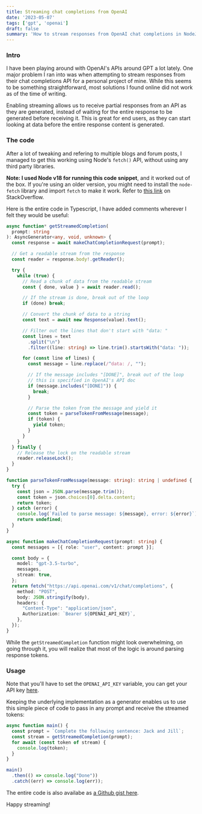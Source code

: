 ```yaml
---
title: Streaming chat completions from OpenAI
date: '2023-05-07'
tags: ['gpt', 'openai']
draft: false
summary: 'How to stream responses from OpenAI chat completions in NodeJS/Typescript, without any dependencies'
---
```


### Intro

I have been playing around with OpenAI's APIs around GPT a lot lately. One major problem I ran into was when attempting to stream responses from their chat completions API for a personal project of mine. While this seems to be something straightforward, most solutions I found online did not work as of the time of writing.

Enabling streaming allows us to receive partial responses from an API as they are generated, instead of waiting for the entire response to be generated before receiving it. This is great for end users, as they can start looking at data before the entire response content is generated.

### The code

After a lot of tweaking and refering to multiple blogs and forum posts, I managed to get this working using Node's `fetch()` API, without using any third party libraries.

**Note: I used Node v18 for running this code snippet**, and it worked out of the box. If you're using an older version, you might need to install the `node-fetch` library and import `fetch` to make it work. Refer to [this link](https://stackoverflow.com/a/48433898) on StackOverflow.

Here is the entire code in Typescript, I have added comments wherever I felt they would be useful:

```ts:stream-gpt.ts
async function* getStreamedCompletion(
  prompt: string
): AsyncGenerator<any, void, unknown> {
  const response = await makeChatCompletionRequest(prompt);

  // Get a readable stream from the response
  const reader = response.body!.getReader();

  try {
    while (true) {
      // Read a chunk of data from the readable stream
      const { done, value } = await reader.read();

      // If the stream is done, break out of the loop
      if (done) break;

      // Convert the chunk of data to a string
      const text = await new Response(value).text();

      // Filter out the lines that don't start with "data: "
      const lines = text
        .split("\n")
        .filter((line: string) => line.trim().startsWith("data: "));

      for (const line of lines) {
        const message = line.replace(/^data: /, "");

        // If the message includes "[DONE]", break out of the loop
        // this is specified in OpenAI's API doc
        if (message.includes("[DONE]")) {
          break;
        }

        // Parse the token from the message and yield it
        const token = parseTokenFromMessage(message);
        if (token) {
          yield token;
        }
      }
    }
  } finally {
    // Release the lock on the readable stream
    reader.releaseLock();
  }
}

function parseTokenFromMessage(message: string): string | undefined {
  try {
    const json = JSON.parse(message.trim());
    const token = json.choices[0].delta.content;
    return token;
  } catch (error) {
    console.log(`Failed to parse message: ${message}, error: ${error}`);
    return undefined;
  }
}

async function makeChatCompletionRequest(prompt: string) {
  const messages = [{ role: "user", content: prompt }];

  const body = {
    model: "gpt-3.5-turbo",
    messages,
    stream: true,
  };
  return fetch("https://api.openai.com/v1/chat/completions", {
    method: "POST",
    body: JSON.stringify(body),
    headers: {
      "Content-Type": "application/json",
      Authorization: `Bearer ${OPENAI_API_KEY}`,
    },
  });
}
```

While the `getStreamedCompletion` function might look overwhelming, on going through it, you will realize that most of the logic is around parsing response tokens.

### Usage

Note that you'll have to set the `OPENAI_API_KEY` variable, you can get your API key [here](https://platform.openai.com/account/api-keys).

Keeping the underlying implementation as a generator enables us to use this simple piece of code to pass in any prompt and receive the streamed tokens:

```ts:stream-gpt.ts
async function main() {
  const prompt = `Complete the following sentence: Jack and Jill`;
  const stream = getStreamedCompletion(prompt);
  for await (const token of stream) {
    console.log(token);
  }
}

main()
  .then(() => console.log("Done"))
  .catch((err) => console.log(err));
```

The entire code is also availabe as [a Github gist here](https://gist.github.com/DrNightmare/d7842db4d30ba71d2a2d14e90f44142b).

Happy streaming!
